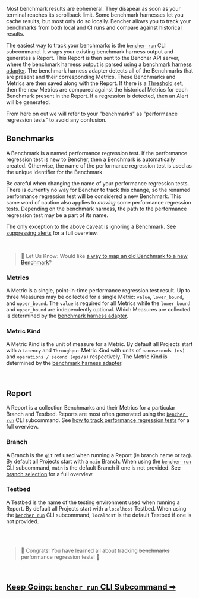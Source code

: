 Most benchmark results are ephemeral.
They disapear as soon as your terminal reaches its scrollback limit.
Some benchmark harnesses let you cache results, but most only do so locally.
Bencher allows you to track your benchmarks from both local and CI runs and compare against historical results.

The easiest way to track your benchmarks is the <code><a href="/docs/explanation/bencher-run">bencher run</a></code> CLI subcommand.
It wraps your existing benchmark harness output and generates a Report.
This Report is then sent to the Bencher API server,
where the benchmark harness output is parsed using a [benchmark harness adapter](/docs/explanation/adapters).
The benchmark harness adapter detects all of the Benchmarks that are present and their corresponding Metrics.
These Benchmarks and Metrics are then saved along with the Report.
If there is a [Threshold](/docs/explanation/thresholds) set, then the new Metrics are compared against the historical Metrics for each Benchmark present in the Report. If a regression is detected, then an Alert will be generated.

From here on out we will refer to your "benchmarks" as "performance regression tests" to avoid any confusion.

## Benchmarks
A Benchmark is a named performance regression test.
If the performance regression test is new to Bencher, then a Benchmark is automatically created.
Otherwise, the name of the performance regression test is used as the unique identifier for the Benchmark.

Be careful when changing the name of your performance regression tests.
There is currently no way for Bencher to track this change,
so the renamed performance regression test will be considered a new Benchmark.
This same word of caution also applies to _moving_ some performance regression tests.
Depending on the benchmark harness, the path to the performance regression test may be a part of its name.

The only exception to the above caveat is ignoring a Benchmark. See [suppressing alerts](/docs/explanation/thresholds) for a full overview.

<br />

> 🐰 Let Us Know: Would like [a way to map an old Benchmark to a new Benchmark](https://github.com/bencherdev/bencher/issues/71)?

### Metrics
A Metric is a single, point-in-time performance regression test result.
Up to three Measures may be collected for a single Metric: `value`, `lower_bound`, and `upper_bound`.
The `value` is required for all Metrics while the `lower_bound` and `upper_bound` are independently optional.
Which Measures are collected is determined by the [benchmark harness adapter](/docs/explanation/adapters).

### Metric Kind
A Metric Kind is the unit of measure for a Metric.
By default all Projects start with a `Latency` and `Throughput` Metric Kind
with units of `nanoseconds (ns)` and `operations / second (ops/s)` respectively.
The Metric Kind is determined by the [benchmark harness adapter](/docs/explanation/adapters).

<br />

## Report
A Report is a collection Benchmarks and their Metrics for a particular Branch and Testbed.
Reports are most often generated using the <code><a href="/docs/explanation/bencher-run">bencher run</a></code> CLI subcommand.
See [how to track performance regression tests](/docs/how-to/track-benchmarks) for a full overview.

### Branch
A Branch is the `git` ref used when running a Report (ie branch name or tag).
By default all Projects start with a `main` Branch.
When using the <code><a href="/docs/explanation/bencher-run">bencher run</a></code> CLI subcommand,
`main` is the default Branch if one is not provided.
See [branch selection](/docs/explanation/branch-selection) for a full overview.

### Testbed
A Testbed is the name of the testing environment used when running a Report.
By default all Projects start with a `localhost` Testbed.
When using the <code><a href="/docs/explanation/bencher-run">bencher run</a></code> CLI subcommand,
`localhost` is the default Testbed if one is not provided.

<br />
<br />

> 🐰 Congrats! You have learned all about tracking ~~benchmarks~~ performance regression tests! 🎉

<br/>

<h2><a href="/docs/explanation/bencher-run">Keep Going: <code>bencher run</code> CLI Subcommand ➡</a></h2>
